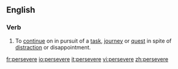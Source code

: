 ==English==

===Verb===
{{en-verb|persever|ing}}

# To [[continue]] on in pursuit of a [[task]], [[journey]] or [[quest]] in spite of [[distract]]ion or disappointment.

[[fr:persevere]]
[[io:persevere]]
[[it:persevere]]
[[vi:persevere]]
[[zh:persevere]]